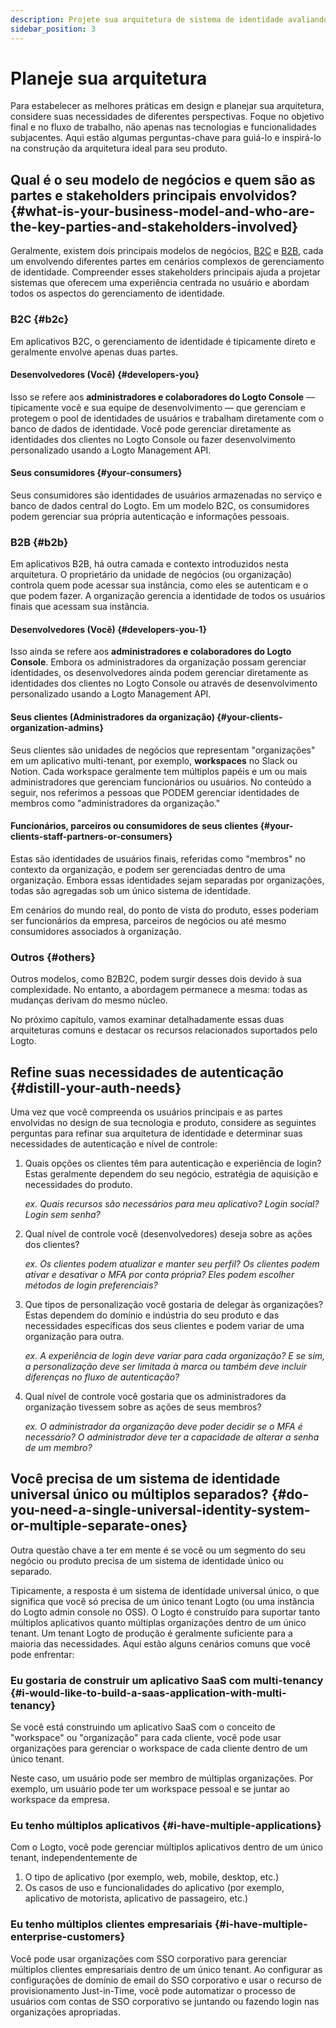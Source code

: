 ```yaml
---
description: Projete sua arquitetura de sistema de identidade avaliando opções de single-tenant, multi-tenant e multi-aplicação.
sidebar_position: 3
---
```


# Planeje sua arquitetura

Para estabelecer as melhores práticas em design e planejar sua arquitetura, considere suas necessidades de diferentes perspectivas. Foque no objetivo final e no fluxo de trabalho, não apenas nas tecnologias e funcionalidades subjacentes. Aqui estão algumas perguntas-chave para guiá-lo e inspirá-lo na construção da arquitetura ideal para seu produto.

## Qual é o seu modelo de negócios e quem são as partes e stakeholders principais envolvidos? \{#what-is-your-business-model-and-who-are-the-key-parties-and-stakeholders-involved}

Geralmente, existem dois principais modelos de negócios, [B2C](/introduction/plan-your-architecture/b2c) e [B2B](/introduction/plan-your-architecture/b2b), cada um envolvendo diferentes partes em cenários complexos de gerenciamento de identidade. Compreender esses stakeholders principais ajuda a projetar sistemas que oferecem uma experiência centrada no usuário e abordam todos os aspectos do gerenciamento de identidade.

### B2C \{#b2c}

Em aplicativos B2C, o gerenciamento de identidade é tipicamente direto e geralmente envolve apenas duas partes.

#### Desenvolvedores (Você) \{#developers-you}

Isso se refere aos **administradores e colaboradores do Logto Console** — tipicamente você e sua equipe de desenvolvimento — que gerenciam e protegem o pool de identidades de usuários e trabalham diretamente com o banco de dados de identidade. Você pode gerenciar diretamente as identidades dos clientes no Logto Console ou fazer desenvolvimento personalizado usando a Logto Management API.

#### Seus consumidores \{#your-consumers}

Seus consumidores são identidades de usuários armazenadas no serviço e banco de dados central do Logto. Em um modelo B2C, os consumidores podem gerenciar sua própria autenticação e informações pessoais.

### B2B \{#b2b}

Em aplicativos B2B, há outra camada e contexto introduzidos nesta arquitetura. O proprietário da unidade de negócios (ou organização) controla quem pode acessar sua instância, como eles se autenticam e o que podem fazer. A organização gerencia a identidade de todos os usuários finais que acessam sua instância.

#### Desenvolvedores (Você) \{#developers-you-1}

Isso ainda se refere aos **administradores e colaboradores do Logto Console**. Embora os administradores da organização possam gerenciar identidades, os desenvolvedores ainda podem gerenciar diretamente as identidades dos clientes no Logto Console ou através de desenvolvimento personalizado usando a Logto Management API.

#### Seus clientes (Administradores da organização) \{#your-clients-organization-admins}

Seus clientes são unidades de negócios que representam "organizações" em um aplicativo multi-tenant, por exemplo, **workspaces** no Slack ou Notion. Cada workspace geralmente tem múltiplos papéis e um ou mais administradores que gerenciam funcionários ou usuários. No conteúdo a seguir, nos referimos a pessoas que PODEM gerenciar identidades de membros como "administradores da organização."

#### Funcionários, parceiros ou consumidores de seus clientes \{#your-clients-staff-partners-or-consumers}

Estas são identidades de usuários finais, referidas como "membros" no contexto da organização, e podem ser gerenciadas dentro de uma organização. Embora essas identidades sejam separadas por organizações, todas são agregadas sob um único sistema de identidade.

Em cenários do mundo real, do ponto de vista do produto, esses poderiam ser funcionários da empresa, parceiros de negócios ou até mesmo consumidores associados à organização.

### Outros \{#others}

Outros modelos, como B2B2C, podem surgir desses dois devido à sua complexidade. No entanto, a abordagem permanece a mesma: todas as mudanças derivam do mesmo núcleo.

No próximo capítulo, vamos examinar detalhadamente essas duas arquiteturas comuns e destacar os recursos relacionados suportados pelo Logto.

## Refine suas necessidades de autenticação \{#distill-your-auth-needs}

Uma vez que você compreenda os usuários principais e as partes envolvidas no design de sua tecnologia e produto, considere as seguintes perguntas para refinar sua arquitetura de identidade e determinar suas necessidades de autenticação e nível de controle:

1. Quais opções os clientes têm para autenticação e experiência de login? Estas geralmente dependem do seu negócio, estratégia de aquisição e necessidades do produto.

   _ex. Quais recursos são necessários para meu aplicativo? Login social? Login sem senha?_

2. Qual nível de controle você (desenvolvedores) deseja sobre as ações dos clientes?

   _ex. Os clientes podem atualizar e manter seu perfil? Os clientes podem ativar e desativar o MFA por conta própria? Eles podem escolher métodos de login preferenciais?_

3. Que tipos de personalização você gostaria de delegar às organizações? Estas dependem do domínio e indústria do seu produto e das necessidades específicas dos seus clientes e podem variar de uma organização para outra.

   _ex. A experiência de login deve variar para cada organização? E se sim, a personalização deve ser limitada à marca ou também deve incluir diferenças no fluxo de autenticação?_

4. Qual nível de controle você gostaria que os administradores da organização tivessem sobre as ações de seus membros?

   _ex. O administrador da organização deve poder decidir se o MFA é necessário? O administrador deve ter a capacidade de alterar a senha de um membro?_

## Você precisa de um sistema de identidade universal único ou múltiplos separados? \{#do-you-need-a-single-universal-identity-system-or-multiple-separate-ones}

Outra questão chave a ter em mente é se você ou um segmento do seu negócio ou produto precisa de um sistema de identidade único ou separado.

Tipicamente, a resposta é um sistema de identidade universal único, o que significa que você só precisa de um único tenant Logto (ou uma instância do Logto admin console no OSS). O Logto é construído para suportar tanto múltiplos aplicativos quanto múltiplas organizações dentro de um único tenant. Um tenant Logto de produção é geralmente suficiente para a maioria das necessidades. Aqui estão alguns cenários comuns que você pode enfrentar:

### Eu gostaria de construir um aplicativo SaaS com multi-tenancy \{#i-would-like-to-build-a-saas-application-with-multi-tenancy}

Se você está construindo um aplicativo SaaS com o conceito de "workspace" ou "organização" para cada cliente, você pode usar organizações para gerenciar o workspace de cada cliente dentro de um único tenant.

Neste caso, um usuário pode ser membro de múltiplas organizações. Por exemplo, um usuário pode ter um workspace pessoal e se juntar ao workspace da empresa.

### Eu tenho múltiplos aplicativos \{#i-have-multiple-applications}

Com o Logto, você pode gerenciar múltiplos aplicativos dentro de um único tenant, independentemente de

1. O tipo de aplicativo (por exemplo, web, mobile, desktop, etc.)
2. Os casos de uso e funcionalidades do aplicativo (por exemplo, aplicativo de motorista, aplicativo de passageiro, etc.)

### Eu tenho múltiplos clientes empresariais \{#i-have-multiple-enterprise-customers}

Você pode usar organizações com SSO corporativo para gerenciar múltiplos clientes empresariais dentro de um único tenant. Ao configurar as configurações de domínio de email do SSO corporativo e usar o recurso de provisionamento Just-in-Time, você pode automatizar o processo de usuários com contas de SSO corporativo se juntando ou fazendo login nas organizações apropriadas.
